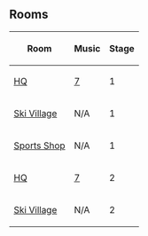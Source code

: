 {{CPW|Popcorn Explosion|Explosion Pipoquenta}}

==Rooms==
<center>
{|class="wikitable sortable"
!Room!!Music!!Stage
|-
|[[Media:RoomsAgent-PopcornExplosion.swf|HQ]]||[[Media:Music7.swf|7]]||1
|-
|[[Media:RoomsVillage-PopcornExplosion.swf|Ski Village]]||N/A||1
|-
|[[Media:RoomsSport-PopcornExplosion.swf|Sports Shop]]||N/A||1
|-
|[[Media:RoomsAgent-PopcornExplosion 2.swf|HQ]]||[[Media:Music7.swf|7]]||2
|-
|[[Media:RoomsVillage-PopcornExplosion 2.swf|Ski Village]]||N/A||2
|}


{{Events}}
